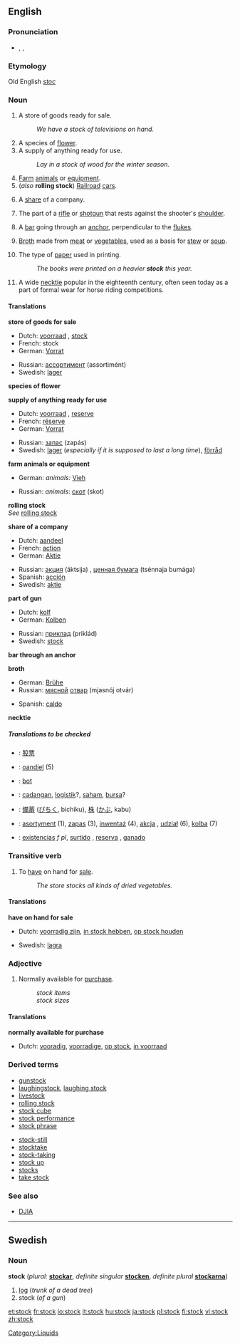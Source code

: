 ==English==

===Pronunciation===
*{{AHD|stŏk}}, {{IPA|/stɒk/}}, {{SAMPA|/stQk/}}

===Etymology===
Old English ''[[stoc]]''

===Noun===
{{en-noun|s|-}}

#A store of goods ready for sale.
#:''We have a stock of televisions on hand.''
#A species of [[flower]].
#A supply of anything ready for use.
#:''Lay in a stock of wood for the winter season.''
#[[Farm]] [[animals]] or [[equipment]].
#(''also'' '''rolling stock''') [[Railroad]] [[car]]s.
# {{finance}} A [[share]] of a company.
#The part of a [[rifle]] or [[shotgun]] that rests against the shooter's [[shoulder]].
# {{nautical}} A [[bar]] going through an [[anchor]], perpendicular to the [[fluke]]s.
# {{uncountable}} [[Broth]] made from [[meat]] or [[vegetable]]s, used as a basis for [[stew]] or [[soup]].
# The type of [[paper]] used in printing.
#:''The books were printed on a heavier '''stock''' this year.''
#A wide [[necktie]] popular in the eighteenth century, often seen today as a part of formal wear for horse riding competitions.
<!--This is "take stock
#An [[estimate]].
#:''He took stock of the situation.''
-->

====Translations====
'''store of goods for sale'''
{{top}}
*Dutch: [[voorraad]] {{m}}, [[stock]] {{m}}
*French: stock {{m}}
*German: [[Vorrat]] {{m}}
{{mid}}
*Russian: [[ассортимент]] (assortimént) {{m}}
*Swedish: [[lager]] {{n}}
{{bottom}}

'''species of flower'''
{{top}}
{{mid}}
{{bottom}}

'''supply of anything ready for use'''
{{top}}
*Dutch: [[voorraad]] {{m}}, [[reserve]]
*French: [[réserve]] {{f}}
*German: [[Vorrat]] {{m}}
{{mid}}
*Russian: [[запас]] (zapás) {{m}}
*Swedish: [[lager]] {{n}} (''especially if it is supposed to last a long time''), [[förråd]] {{n}}
{{bottom}}

'''farm animals or equipment'''
{{top}}
*German: ''animals:'' [[Vieh]] {{n}}
{{mid}}
*Russian: ''animals'': [[скот]] (skot) {{m}}
{{bottom}}

'''rolling stock''' <br>
''See'' [[rolling stock]]

'''share of a company'''
{{top}}
*Dutch: [[aandeel]] {{n}}
*French: [[action#French|action]] {{f}}
*German: [[Aktie]] {{f}}
{{mid}}
*Russian: [[акция]] (áktsija) {{f}}, [[ценная бумага]] (tsénnaja bumága) {{f}}
*Spanish: [[acción]] {{f}}
*Swedish: [[aktie]] {{c}}
{{bottom}}

'''part of gun'''
{{top}}
*Dutch: [[kolf]] {{m}}
*German: [[Kolben]] {{m}}
{{mid}}
*Russian: [[приклад]] (priklád) {{m}}
*Swedish: [[stock#Swedish|stock]] {{c}}
{{bottom}}

'''bar through an anchor'''
{{top}}
{{mid}}
{{bottom}}

'''broth'''
{{top}}
*German: [[Brühe]] {{f}}
*Russian: [[мясной]] [[отвар]] (mjasnój otvár) {{m}}
{{mid}}
*Spanish: [[caldo]] {{m}}
{{bottom}}

'''necktie'''
{{top}}
{{mid}}
{{bottom}}

=====Translations to be checked=====
<!--Remove this section once all of the translations below have been moved into the tables above.-->
{{checktrans}}

*{{ttbc|Chinese}}: [[股票]]
*{{ttbc|Frisian}}: [[oandiel]] (5)
*{{ttbc|Hungarian}}: [[bot]] <!-- not verified -->
*{{ttbc|Indonesian}}: [[cadang|cadangan]], [[logistik]]?, [[saham]], [[bursa]]? <!-- not verified -->
*{{ttbc|Japanese}}: [[備蓄]] ([[びちく]], bichiku), [[株]] ([[かぶ]], kabu) <!-- not verified -->
*{{ttbc|Polish}}: [[asortyment]] {{m}} (1), [[zapas]] {{m}} (3), [[inwentaż]] {{m}} (4), [[akcja]] {{f}}, [[udział]] {{m}} (6), [[kolba]] {{f}} (7)
*{{ttbc|Spanish}}: [[existencia]]s ''f pl'', [[surtido]] {{m}}, [[reserva]] {{f}}, [[ganado]] {{m}}

===Transitive verb===
{{en-verb}}

#To [[have]] on hand for [[sale]].
#:''The store stocks all kinds of dried vegetables.''

====Translations====
'''have on hand for sale'''
{{top}}
*Dutch: [[voorradig zijn]], [[in stock hebben]], [[op stock houden]]
{{mid}}
*Swedish: [[lagra]]
{{bottom}}

===Adjective===
{{en-adj|-}}

#Normally available for [[purchase]].
#:''stock items''
#:''stock sizes''

====Translations====
'''normally available for purchase'''
{{top}}
*Dutch: [[vooradig]], [[voorradige]], [[op stock]], [[in voorraad]]
{{mid}}
{{bottom}}

===Derived terms===
{{top}}
*[[gunstock]]
*[[laughingstock]], [[laughing stock]]
*[[livestock]]
*[[rolling stock]]
*[[stock cube]]
*[[stock performance]]
*[[stock phrase]]
{{mid}}
*[[stock-still]]
*[[stocktake]]
*[[stock-taking]]
*[[stock up]]
*[[stocks]]
*[[take stock]]
{{bottom}}

===See also===
*[[DJIA]]

----
==Swedish==

===Noun===
'''stock''' {{c}} (''plural:'' '''[[stockar]]''', ''definite singular'' '''[[stocken]]''', ''definite plural'' '''[[stockarna]]''')

#[[log]] (''trunk of a dead tree'')
#stock (''of a gun'')

[[Category:Liquids]]

[[et:stock]]
[[fr:stock]]
[[io:stock]]
[[it:stock]]
[[hu:stock]]
[[ja:stock]]
[[pl:stock]]
[[fi:stock]]
[[vi:stock]]
[[zh:stock]]